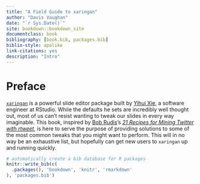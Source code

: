 ```yaml
--- 
title: "A Field Guide to xaringan"
author: "Davis Vaughan"
date: "`r Sys.Date()`"
site: bookdown::bookdown_site
documentclass: book
bibliography: [book.bib, packages.bib]
biblio-style: apalike
link-citations: yes
description: "Intro"
---
```


# Preface {-}

[`xaringan`](https://github.com/yihui/xaringan) is a powerful slide editor package built by [Yihui Xie](https://github.com/yihui),
a software engineer at RStudio. While the defaults he sets are incredibly well 
thought out, most of us can't resist wanting to tweak our slides in every way
imaginable. This book, inspired by [Bob Rudis](https://twitter.com/hrbrmstr)'s 
[_21 Recipes for Mining Twitter with rtweet_](https://rud.is/books/21-recipes/index.html),
is here to serve the purpose of providing solutions to some of the most common
tweaks that you might want to perform. This will in no way be an exhaustive list,
but hopefully can get new users to `xaringan` up and running quickly.


```r
# automatically create a bib database for R packages
knitr::write_bib(c(
  .packages(), 'bookdown', 'knitr', 'rmarkdown'
), 'packages.bib')
```
